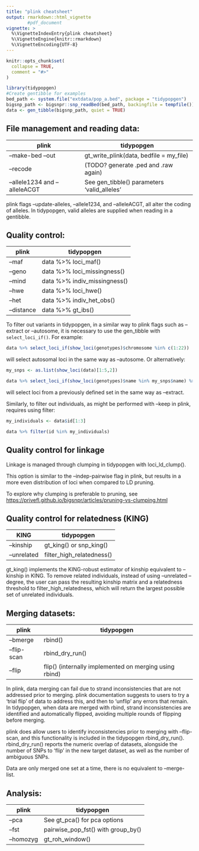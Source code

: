 ```yaml
---
title: "plink cheatsheet"
output: rmarkdown::html_vignette
        #pdf_document
vignette: >
  %\VignetteIndexEntry{plink cheatsheet}
  %\VignetteEngine{knitr::rmarkdown}
  %\VignetteEncoding{UTF-8}
---
```


```r
knitr::opts_chunk$set(
  collapse = TRUE,
  comment = "#>"
)
```

```r
library(tidypopgen)
#Create gentibble for examples
bed_path <- system.file("extdata/pop_a.bed", package = "tidypopgen")
bigsnp_path <- bigsnpr::snp_readBed(bed_path, backingfile = tempfile())
data <- gen_tibble(bigsnp_path, quiet = TRUE)
```

## File management and reading data:

| plink                         | tidypopgen                                  |
|-------------------------------|---------------------------------------------|
| --make-bed --out              | gt_write_plink(data, bedfile = my_file)     |
| --recode                      | (TODO? generate .ped and .raw again)        |
| --allele1234 and --alleleACGT | See gen_tibble() parameters 'valid_alleles' |

plink flags --update-alleles, --allele1234, and --alleleACGT, all alter the coding of alleles. In tidypopgen, valid alleles are supplied when reading in a gentibble.

## Quality control:

| plink      | tidypopgen                    |
|------------|-------------------------------|
| --maf      | data %\>% loci_maf()          |
| --geno     | data %\>% loci_missingness()  |
| --mind     | data %\>% indiv_missingness() |
| --hwe      | data %\>% loci_hwe()          |
| --het      | data %\>% indiv_het_obs()     |
| --distance | data %\>% gt_ibs()            |

To filter out variants in tidypopgen, in a similar way to plink flags such as --extract or --autosome, it is necessary to use the gen_tibble with `select_loci_if()`. For example:

```r
data %>% select_loci_if(show_loci(genotypes)$chromosome %in% c(1:22)) 
```

will select autosomal loci in the same way as --autosome. Or alternatively:

```r
my_snps <- as.list(show_loci(data)[1:5,2])

data %>% select_loci_if(show_loci(genotypes)$name %in% my_snps$name) %>% show_loci()
```

will select loci from a previously defined set in the same way as --extract.

Similarly, to filter out individuals, as might be performed with --keep in plink, requires using filter:

```r
my_individuals <- data$id[1:3]

data %>% filter(id %in% my_individuals)
```

## Quality control for linkage

Linkage is managed through clumping in tidypopgen with loci_ld_clump().

This option is similar to the --indep-pairwise flag in plink, but results in a more even distribution of loci when compared to LD pruning.

To explore why clumping is preferable to pruning, see <https://privefl.github.io/bigsnpr/articles/pruning-vs-clumping.html>

## Quality control for relatedness (KING)

| KING        | tidypopgen                |
|-------------|---------------------------|
| --kinship   | gt_king() or snp_king()   |
| --unrelated | filter_high_relatedness() |

gt_king() implements the KING-robust estimator of kinship equivalent to --kinship in KING. To remove related individuals, instead of using --unrelated --degree, the user can pass the resulting kinship matrix and a relatedness threshold to filter_high_relatedness, which will return the largest possible set of unrelated individuals.

## Merging datasets:

| plink       | tidypopgen                                             |
|-------------|--------------------------------------------------------|
| --bmerge    | rbind()                                                |
| --flip-scan | rbind_dry_run()                                        |
| --flip      | flip() (internally implemented on merging using rbind) |

In plink, data merging can fail due to strand inconsistencies that are not addressed prior to merging. plink documentation suggests to users to try a 'trial flip' of data to address this, and then to 'unflip' any errors that remain. In tidypopgen, when data are merged with rbind, strand inconsistencies are identified and automatically flipped, avoiding multiple rounds of flipping before merging.

plink does allow users to identify inconsistencies prior to merging with --flip-scan, and this functionality is included in the tidypopgen rbind_dry_run(). rbind_dry_run() reports the numeric overlap of datasets, alongside the number of SNPs to 'flip' in the new target dataset, as well as the number of ambiguous SNPs.

Data are only merged one set at a time, there is no equivalent to --merge-list.

## Analysis:

| plink     | tidypopgen                         |
|-----------|------------------------------------|
| --pca     | See gt_pca() for pca options       |
| --fst     | pairwise_pop_fst() with group_by() |
| --homozyg | gt_roh_window()                    |




